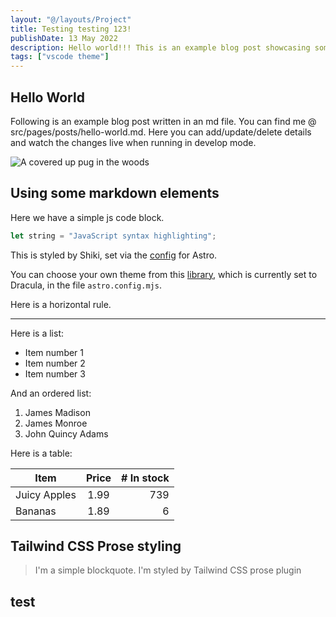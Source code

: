 ```yaml
---
layout: "@/layouts/Project"
title: Testing testing 123!
publishDate: 13 May 2022
description: Hello world!!! This is an example blog post showcasing some of the cool stuff Astro Cactus theme can do.
tags: ["vscode theme"]
---
```



## Hello World

Following is an example blog post written in an md file. You can find me @ src/pages/posts/hello-world.md. Here you can add/update/delete details and watch the changes live when running in develop mode.

<Image
	src="https://picsum.photos/id/1025/550/460"
	alt="A covered up pug in the woods"
	width={550}
	height={460}
/>

## Using some markdown elements

Here we have a simple js code block.

```js
let string = "JavaScript syntax highlighting";
```

This is styled by Shiki, set via the [config](https://docs.astro.build/en/guides/markdown-content/#syntax-highlighting) for Astro.

You can choose your own theme from this [library](https://github.com/shikijs/shiki/blob/main/docs/themes.md#all-themes), which is currently set to Dracula, in the file `astro.config.mjs`.

Here is a horizontal rule.

---

Here is a list:

- Item number 1
- Item number 2
- Item number 3

And an ordered list:

1. James Madison
2. James Monroe
3. John Quincy Adams

Here is a table:

| Item         | Price | # In stock |
| ------------ | :---: | ---------: |
| Juicy Apples | 1.99  |        739 |
| Bananas      | 1.89  |          6 |

## Tailwind CSS Prose styling

> I'm a simple blockquote.
> I'm styled by Tailwind CSS prose plugin

## test

